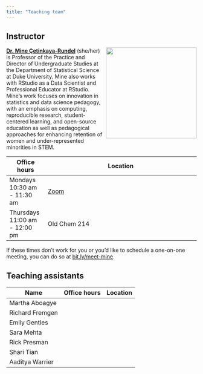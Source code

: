 ```yaml
---
title: "Teaching team"
---
```


## Instructor

![](images/mine.png){style="float:right;padding: 0 0 0 10px;" fig-alt="Headshot of Dr. Mine Çetinkaya-Rundel" width="240" height="240"}

[**Dr. Mine Çetinkaya-Rundel**](http://mine-cr.com/) (she/her) is Professor of the Practice and Director of Undergraduate Studies at the Department of Statistical Science at Duke University.
Mine also works with RStudio as a Data Scientist and Professional Educator at RStudio.
Mine's work focuses on innovation in statistics and data science pedagogy, with an emphasis on computing, reproducible research, student-centered learning, and open-source education as well as pedagogical approaches for enhancing retention of women and under-represented minorities in STEM.

| Office hours                  | Location                                                                                                                  |
|-------------------------------|---------------------------------------------------------------------------------------------------------------------------|
| Mondays 10:30 am - 11:30 am   | [Zoom](https://sakai.duke.edu/portal/site/779c3ebe-3b88-4bcc-bd01-1813e8396a23/page/d5eef508-07a4-4c6d-b7bd-4614a9631562) |
| Thursdays 11:00 am - 12:00 pm | Old Chem 214                                                                                                              |

If these times don't work for you or you'd like to schedule a one-on-one meeting, you can do so at [bit.ly/meet-mine](https://bit.ly/meet-mine).

## Teaching assistants

| Name            | Office hours | Location |
|-----------------|--------------|----------|
| Martha Aboagye  |              |          |
| Richard Fremgen |              |          |
| Emily Gentles   |              |          |
| Sara Mehta      |              |          |
| Rick Presman    |              |          |
| Shari Tian      |              |          |
| Aaditya Warrier |              |          |
